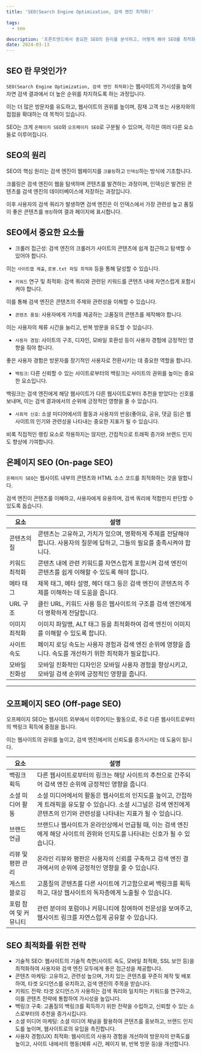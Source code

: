 ```yaml
---
title: 'SEO(Search Engine Optimization, 검색 엔진 최적화)'

tags:
  - seo

description: '프론트엔드에서 중요한 SEO의 원리를 분석하고, 어떻게 해야 SEO를 최적화 할 수 있는지 알아보겠습니다.'
date: 2024-03-13
---
```


## SEO 란 무엇인가?

`SEO(Search Engine Optimization, 검색 엔진 최적화)`는 웹사이트의 가시성을 높여 자연 검색 결과에서 더 높은 순위를 차지하도록 하는 과정입니다.

이는 더 많은 방문자를 유도하고, 웹사이트의 권위를 높이며, 잠재 고객 또는 사용자와의 접점을 확대하는 데 목적이 있습니다.

SEO는 크게 `온페이지 SEO`와 `오프페이지 SEO`로 구분될 수 있으며, 각각은 여러 다른 요소들로 이루어집니다.

## SEO의 원리

SEO의 핵심 원리는 검색 엔진이 웹페이지를 `크롤링`하고 `인덱싱`하는 방식에 기초합니다.

크롤링은 검색 엔진이 웹을 탐색하며 콘텐츠를 발견하는 과정이며, 인덱싱은 발견된 콘텐츠를 검색 엔진의 데이터베이스에 저장하는 과정입니다.

이후 사용자의 검색 쿼리가 발생하면 검색 엔진은 이 인덱스에서 가장 관련성 높고 품질이 좋은 콘텐츠를 `랭킹`하여 결과 페이지에 표시합니다.

## SEO에서 중요한 요소들

- 크롤러 접근성: 검색 엔진의 크롤러가 사이트의 콘텐츠에 쉽게 접근하고 탐색할 수 있어야 합니다.

이는 `사이트맵 제출`, `로봇.txt 파일 최적화` 등을 통해 달성할 수 있습니다.

- `키워드` 연구 및 최적화: 검색 쿼리와 관련된 키워드를 콘텐츠 내에 자연스럽게 포함시켜야 합니다.

이를 통해 검색 엔진은 콘텐츠의 주제와 관련성을 이해할 수 있습니다.

- `콘텐츠 품질`: 사용자에게 가치를 제공하는 고품질의 콘텐츠를 제작해야 합니다.

이는 사용자의 체류 시간을 늘리고, 반복 방문을 유도할 수 있습니다.

- `사용자 경험`: 사이트의 구조, 디자인, 모바일 호환성 등이 사용자 경험에 긍정적인 영향을 줘야 합니다.

좋은 사용자 경험은 방문자를 장기적인 사용자로 전환시키는 데 중요한 역할을 합니다.

- `백링크`: 다른 신뢰할 수 있는 사이트로부터의 백링크는 사이트의 권위를 높이는 중요한 요소입니다.

백링크는 검색 엔진에게 해당 웹사이트가 다른 웹사이트로부터 추천을 받았다는 신호를 보내며, 이는 검색 결과에서의 순위에 긍정적인 영향을 줄 수 있습니다.

- `사회적 신호`: 소셜 미디어에서의 활동과 사용자의 반응(좋아요, 공유, 댓글 등)은 웹사이트의 인기와 관련성을 나타내는 중요한 지표가 될 수 있습니다.

비록 직접적인 랭킹 요소로 작용하지는 않지만, 간접적으로 트래픽 증가와 브랜드 인지도 향상에 기여합니다.

## 온페이지 SEO (On-page SEO)

`온페이지 SEO`는 웹사이트 내부의 콘텐츠와 HTML 소스 코드를 최적화하는 것을 말합니다.

검색 엔진이 콘텐츠를 이해하고, 사용자에게 유용하며, 검색 쿼리에 적합한지 판단할 수 있도록 돕습니다.

| 요소          | 설명                                                                                                                        |
| ------------- | --------------------------------------------------------------------------------------------------------------------------- |
| 콘텐츠의 질   | 콘텐츠는 고유하고, 가치가 있으며, 명확하게 주제를 전달해야 합니다. 사용자의 질문에 답하고, 그들의 필요를 충족시켜야 합니다. |
| 키워드 최적화 | 콘텐츠 내에 관련 키워드를 자연스럽게 포함시켜 검색 엔진이 콘텐츠를 쉽게 이해할 수 있도록 해야 합니다.                       |
| 메타 태그     | 제목 태그, 메타 설명, 헤더 태그 등은 검색 엔진이 콘텐츠의 주제를 이해하는 데 도움을 줍니다.                                 |
| URL 구조      | 클린 URL, 키워드 사용 등은 웹사이트의 구조를 검색 엔진에게 더 명확하게 전달합니다.                                          |
| 이미지 최적화 | 이미지 파일명, ALT 태그 등을 최적화하여 검색 엔진이 이미지를 이해할 수 있도록 합니다.                                       |
| 사이트 속도   | 페이지 로딩 속도는 사용자 경험과 검색 엔진 순위에 영향을 줍니다. 속도를 개선하기 위한 최적화가 필요합니다.                  |
| 모바일 친화성 | 모바일 친화적인 디자인은 모바일 사용자 경험을 향상시키고, 모바일 검색 순위에 긍정적인 영향을 줍니다.                        |

---

## 오프페이지 SEO (Off-page SEO)

오프페이지 SEO는 웹사이트 외부에서 이루어지는 활동으로, 주로 다른 웹사이트로부터의 백링크 획득에 중점을 둡니다.

이는 웹사이트의 권위를 높이고, 검색 엔진에서의 신뢰도를 증가시키는 데 도움이 됩니다.

| 요소                  | 설명                                                                                                                                                                            |
| --------------------- | ------------------------------------------------------------------------------------------------------------------------------------------------------------------------------- |
| 백링크 획득           | 다른 웹사이트로부터의 링크는 해당 사이트의 추천으로 간주되어 검색 엔진 순위에 긍정적인 영향을 줍니다.                                                                           |
| 소셜 미디어 활동      | 소셜 미디어에서의 활동은 웹사이트의 인지도를 높이고, 간접하게 트래픽을 유도할 수 있습니다. 소셜 시그널은 검색 엔진에게 콘텐츠의 인기와 관련성을 나타내는 지표가 될 수 있습니다. |
| 브랜드 언급           | 브랜드나 웹사이트가 온라인상에서 언급될 때, 이는 검색 엔진에게 해당 사이트의 권위와 인지도를 나타내는 신호가 될 수 있습니다.                                                    |
| 리뷰 및 평판 관리     | 온라인 리뷰와 평판은 사용자의 신뢰를 구축하고 검색 엔진 결과에서의 순위에 긍정적인 영향을 줄 수 있습니다.                                                                       |
| 게스트 블로깅         | 고품질의 콘텐츠를 다른 사이트에 기고함으로써 백링크를 획득하고, 대상 웹사이트의 독자층에게 노출될 수 있습니다.                                                                  |
| 포럼 참여 및 커뮤니티 | 관련 분야의 포럼이나 커뮤니티에 참여하여 전문성을 보여주고, 웹사이트 링크를 자연스럽게 공유할 수 있습니다.                                                                      |

## SEO 최적화를 위한 전략

- 기술적 SEO: 웹사이트의 기술적 측면(사이트 속도, 모바일 최적화, SSL 보안 등)을 최적화하여 사용자와 검색 엔진 모두에게 좋은 접근성을 제공합니다.
- 콘텐츠 마케팅: 고유하고, 관련성 높으며, 가치 있는 콘텐츠를 꾸준히 제작 및 배포하여, 타겟 오디언스를 유치하고, 검색 엔진의 주목을 받습니다.
- 키워드 전략: 타겟 오디언스가 사용하는 검색 쿼리와 일치하는 키워드를 연구하고, 이를 콘텐츠 전략에 통합하여 가시성을 높입니다.
- 백링크 구축: 고품질의 백링크를 획득하기 위한 전략을 수립하고, 신뢰할 수 있는 소스로부터의 추천을 증가시킵니다.
- 소셜 미디어 마케팅: 소셜 미디어 채널을 활용하여 콘텐츠를 홍보하고, 브랜드 인지도를 높이며, 웹사이트로의 유입을 촉진합니다.
- 사용자 경험(UX) 최적화: 웹사이트의 사용자 경험을 개선하여 방문자의 만족도를 높이고, 사이트 내에서의 행동(체류 시간, 페이지 뷰, 반복 방문 등)을 개선합니다.
